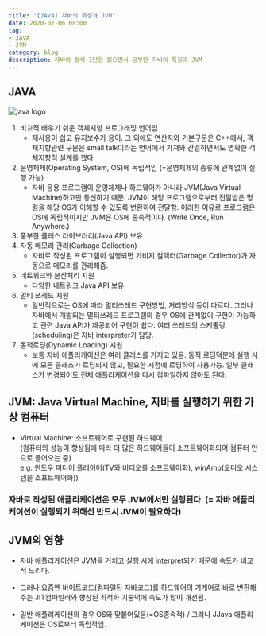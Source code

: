 ```yaml
---
title: "[JAVA] 자바의 특징과 JVM"
date: 2020-07-06 08:00
tag:
- JAVA
- JVM
category: blog
description: 자바의 정석 1단원 읽으면서 공부한 자바의 특징과 JVM
---
```


## JAVA

![java logo](/images/java.jpeg)

1. 비교적 배우기 쉬운 객체지향 프로그래밍 언어임
    - 재사용이 쉽고 유지보수가 용이. 그 외에도 연산자와 기본구문은 C++에서, 객체지향관련 구문은 small talk이라는 언어에서 가져와 간결하면서도 명확한 객체지향적 설계를 했다
2. 운영체제(Operating System, OS)에 독립적임 (=운영체제의 종류에 관계없이 실행 가능)
    - 자바 응용 프로그램이 운영체제나 하드웨어가 아니라 JVM(Java Virtual Machine)하고만 통신하기 때문. JVM이 해당 프로그램으로부터 전달받은 명령을 해당 OS가 이해할 수 있도록 변환하여 전달함. 이러한 이유로 프로그램은 OS에 독립적이지만 JVM은 OS에 종속적이다. (Write Once, Run Anywhere.)
3. 풍부한 클래스 라이브러리(Java API) 보유
4. 자동 메모리 관리(Garbage Collection)
   - 자바로 작성된 프로그램이 실행되면 가비지 컬렉터(Garbage Collector)가 자동으로 메모리를 관리해줌. 
5. 네트워크와 분산처리 지원
   - 다양한 네트워크 Java API 보유
6. 멀티 쓰레드 지원
   - 일반적으로는 OS에 따라 멀티쓰레드 구현방법, 처리방식 등이 다르다. 그러나 자바에서 개발되는 멀티쓰레드 프로그램의 경우 OS에 관계없이 구현이 가능하고 관련 Java API가 제공되어 구현이 쉽다. 여러 쓰레드의 스케줄링(scheduling)은 자바 interpreter가 담당.
7. 동적로딩(Dynamic Loading) 지원
   - 보통 자바 애플리케이션은 여러 클래스를 가지고 있음. 동적 로딩덕분에 실행 시에 모든 클래스가 로딩되지 않고, 필요한 시점에 로딩하여 사용가능. 일부 클래스가 변경되어도 전체 애플리케이션을 다시 컴파일하지 않아도 된다.

## JVM: Java Virtual Machine, 자바를 실행하기 위한 가상 컴퓨터

- Virtual Machine: 소프트웨어로 구현된 하드웨어  
(컴퓨터의 성능이 향상됨에 따라 더 많은 하드웨어들이 소프트웨어화되어 컴퓨터 안으로 들어오는 중)  
e.g: 윈도우 미디어 플레이어(TV와 비디오를 소프트웨어화), winAmp(오디오 시스템을 소프트웨어화))

### 자바로 작성된 애플리케이션은 모두 JVM에서만 실행된다. (= 자바 애플리케이션이 실행되기 위해선 반드시 JVM이 필요하다)

## JVM의 영향

- 자바 애플리케이션은 JVM을 거치고 실행 시에 interpret되기 때문에 속도가 비교적 느리다.
- 그러나 요즘엔 바이트코드(컴파일된 자바코드)를 하드웨어의 기계어로 바로 변환해주는 JIT컴파일러와 향상된 최적화 기술덕에 속도가 많이 개선됨.

- 일반 애플리케이션의 경우 OS와 맞붙어있음(=OS종속적) / 그러나 JJava 애플리케이션은 OS로부터 독립적임.  